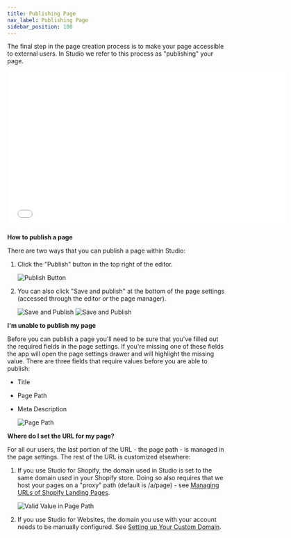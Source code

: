 ```yaml
---
title: Publishing Page
nav_label: Publishing Page
sidebar_position: 100
---
```


The final step in the page creation process is to make your page accessible to external users. In Studio we refer to
this process as "publishing" your page.

<iframe class="vidyard_iframe" title="Publishing pages in Studio" src="//play.vidyard.com/PJnk7At9AykiFdDwCYkzjD.html?" width="640" height="360" scrolling="no" frameborder="0" allowtransparency="true" allowfullscreen referrerpolicy="no-referrer-when-downgrade"></iframe>

**How to publish a page**

There are two ways that you can publish a page within Studio:

1. Click the "Publish" button in the top right of the editor.

   ![Publish Button](/assets/studio/screely-1663348726560.png)

2. You can also click "Save and publish" at the bottom of the page settings (accessed through the editor *or* the page
   manager).

   ![Save and Publish](/assets/studio/screely-1663348894220.png)
   ![Save and Publish](/assets/studio/screely-1663348701950.png)

**I'm unable to publish my page**

Before you can publish a page you'll need to be sure that you've filled out the required fields in the page settings. If
you're missing one of these fields the app will open the page settings drawer and will highlight the missing value.
There are three fields that require values before you are able to publish:

* Title
* Page Path
* Meta Description

  ![Page Path](/assets/studio/screely-1663348975272.png)

**Where do I set the URL for my page?**

For all our users, the last portion of the URL - the page path - is managed in the page settings. The rest of the URL is
customized elsewhere:

1. If you use Studio for Shopify, the domain used in Studio is set to the same domain used in your Shopify store.
   Doing so also requires that we host your pages on a "proxy" path (default is /a/page) - see [Managing URLs of Shopify Landing Pages](/docs/studio/Shopify/Managing-the-URLs-of-Shopify-Landing-Pages).

   ![Valid Value in Page Path](/assets/studio/screely-1663349512419.png)

2. If you use Studio for Websites, the domain you use with your account needs to be manually
   configured. See [Setting up Your Custom Domain](/docs/studio/Settings/Domain-Management/Setting-up-your-Custom-Domain).




